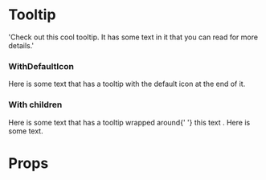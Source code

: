 

<Meta title="Components/Tooltip" component={Tooltip} />

# Tooltip

  'Check out this cool tooltip. It has some text in it that you can read for more details.'

### WithDefaultIcon

<Canvas>
  <Story name="Default">
    <Box padding="gutter">
      <Text variant="p" as="span">
        Here is some text that has a tooltip with the default icon at the end of
        it. <Tooltip placement="right" as="button" text={tooltipText} />
      </Text>
    </Box>
  </Story>
</Canvas>

### With children

<Canvas>
  <Story name="WithChildren">
    <Box padding="gutter">
      <Text variant="p" as="span">
        Here is some text that has a tooltip wrapped around{' '}
        <Tooltip placement="top" as="span" text={tooltipText}>
          <span>this text</span>
        </Tooltip>
        .
      </Text>
    </Box>
    <Box padding="gutter">
      <Inline space={1}>
        <Text variant="p" as="span">
          Here is some text.
        </Text>
        <Tooltip placement="bottom" text={tooltipText} />
      </Inline>
    </Box>
  </Story>
</Canvas>

# Props

<ArgsTable of={Tooltip} />
